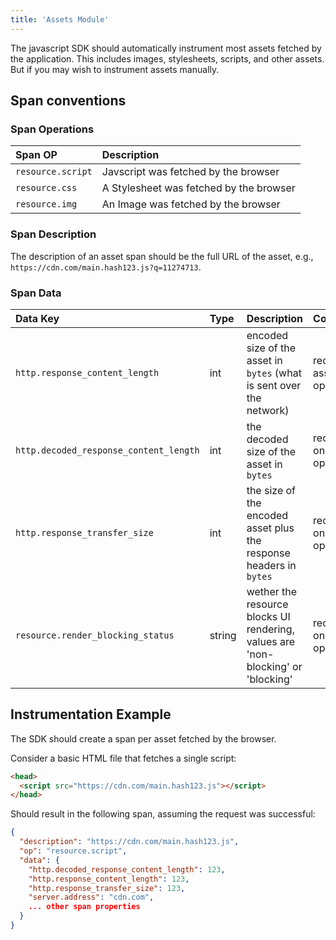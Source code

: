 ```yaml
---
title: 'Assets Module'
---
```


The javascript SDK should automatically instrument most assets fetched by the application. This includes images, stylesheets, scripts, and other assets. But if you may wish to instrument assets manually.

## Span conventions

### Span Operations

| Span OP           | Description                             |
| :---------------- | :-------------------------------------- |
| `resource.script` | Javscript was fetched by the browser    |
| `resource.css`    | A Stylesheet was fetched by the browser |
| `resource.img`    | An Image was fetched by the browser     |

### Span Description

The description of an asset span should be the full URL of the asset, e.g., `https://cdn.com/main.hash123.js?q=11274713`.

### Span Data

| Data Key                               | Type   | Description                                                                      | Conditions                          |
| :------------------------------------- | :----- | :------------------------------------------------------------------------------- | :---------------------------------- |
| `http.response_content_length`         | int    | encoded size of the asset in `bytes` (what is sent over the network)             | required on all asset operations    |
| `http.decoded_response_content_length` | int    | the decoded size of the asset in `bytes`                                         | recommended on all asset operations |
| `http.response_transfer_size`          | int    | the size of the encoded asset plus the response headers in `bytes`               | recommended on all asset operations |
| `resource.render_blocking_status`      | string | wether the resource blocks UI rendering, values are 'non-blocking' or 'blocking' | recommended on all asset operations |

## Instrumentation Example

The SDK should create a span per asset fetched by the browser.

Consider a basic HTML file that fetches a single script:

```html
<head>
  <script src="https://cdn.com/main.hash123.js"></script>
</head>
```

Should result in the following span, assuming the request was successful:

```json
{
  "description": "https://cdn.com/main.hash123.js",
  "op": "resource.script",
  "data": {
    "http.decoded_response_content_length": 123,
    "http.response_content_length": 123,
    "http.response_transfer_size": 123,
    "server.address": "cdn.com",
    ... other span properties
  }
}
```
